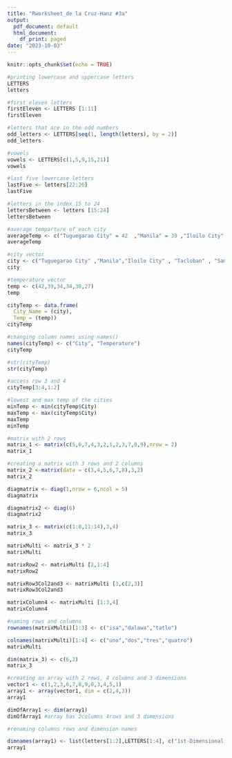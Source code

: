 ```yaml
---
title: "Rworksheet_de la Cruz-Hanz #3a"
output:
  pdf_document: default
  html_document:
    df_print: paged
date: "2023-10-03"
---
```


```r
knitr::opts_chunk$set(echo = TRUE)
```


```r
#printing lowercase and uppercase letters
LETTERS
letters
```

```r
#first eleven letters
firstEleven <- LETTERS [1:11]
firstEleven
```

```r
#letters that are in the odd numbers
odd_letters <- LETTERS[seq(1, length(letters), by = 2)]
odd_letters
```

```r
#vowels
vowels <- LETTERS[c(1,5,9,15,21)]
vowels 
```

```r
#last five lowercase letters
lastFive <- letters[22:26]
lastFive
```

```r
#letters in the index 15 to 24
lettersBetween <- letters [15:24]
lettersBetween
```

```r
#average temparture of each city
averageTemp <- c("Tuguegarao City" = 42  ,"Manila" = 39 ,"Iloilo City" = 34, "Tacloban" = 34, "Samal Island" = 30  , "Davao City" = 27)
averageTemp
```
```r
#city vector
city <- c("Tuguegarao City" ,"Manila","Iloilo City" , "Tacloban" , "Samal Island"  , "Davao City")
city

```

``` r
#temperature vector
temp <- c(42,39,34,34,30,27)
temp
```
```r

cityTemp <- data.frame(
  City_Name = (city),
  Temp = (temp))
cityTemp

```
```r
#changing column names using names() 
names(cityTemp) <- c("City", "Temperature")
cityTemp
```

```r
#str(cityTemp)
str(cityTemp)
```

```r
#access row 3 and 4
cityTemp[3:4,1:2]
```
```r
#lowest and max temp of the cities 
minTemp <- min(cityTemp$City)
maxTemp <- max(cityTemp$City)
maxTemp
minTemp
```

```r
#matrix with 2 rows
matrix_1 <- matrix(c(5,6,7,4,3,2,1,2,3,7,8,9),nrow = 2)
matrix_1
```
```r
#creating a matrix with 3 rows and 2 columns
matrix_2 <-matrix(data = c(3,4,5,6,7,8),3,2)
matrix_2
```
```r
diagmatrix <- diag(1,nrow = 6,ncol = 5)
diagmatrix
```
```r
diagmatrix2 <- diag(6)
diagmatrix2
```
```r
matrix_3 <- matrix(c(1:8,11:14),3,4)
matrix_3
```
```r
matrixMulti <- matrix_3 * 2
matrixMulti
```
```r
matrixRow2 <- matrixMulti [2,1:4]
matrixRow2 
```

```r
matrixRow3Col2and3 <- matrixMulti [3,c(2,3)]
matrixRow3Col2and3
```
``` r
matrixColumn4 <- matrixMulti [1:3,4]
matrixColumn4
```

```r
#naming rows and columns
rownames(matrixMulti)[1:3] <- c("isa","dalawa","tatlo")

colnames(matrixMulti)[1:4] <- c("uno","dos","tres","quatro")
matrixMulti
```

```r
dim(matrix_3) <- c(6,2)
matrix_3
```
```r
#creating an array with 2 rows, 4 columns and 3 dimensions
vector1 <- c(1,2,3,6,7,8,9,0,3,4,5,1)
array1 <- array(vector1, dim = c(2,4,3))
array1
```
```r
dimOfArray1 <- dim(array1)
dimOfArray1 #array has 2columns 4rows and 3 dimensions
```
```r
#renaming columns rows and dimension names

dimnames(array1) <- list(letters[1:2],LETTERS[1:4], c("1st-Dimensional Array", "2nd-Dimensional Array", "3rd-Dimensional Array"))
array1

```
